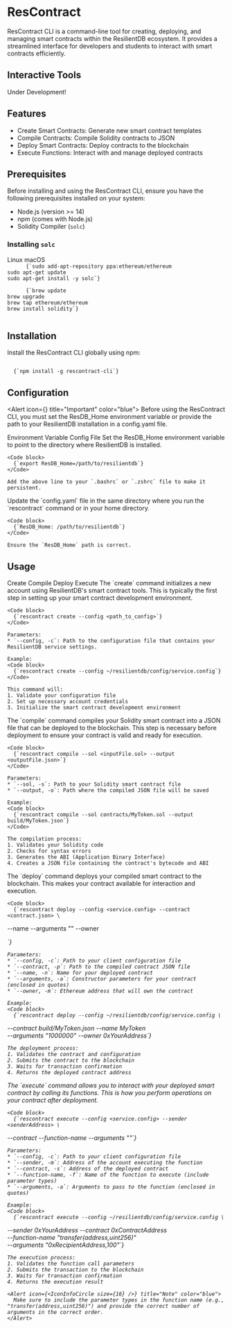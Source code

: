 
# ResContract

ResContract CLI is a command-line tool for creating, deploying, and managing smart contracts within the ResilientDB ecosystem. It provides a streamlined interface for developers and students to interact with smart contracts efficiently.

## Interactive Tools

Under Development!

## Features

* Create Smart Contracts: Generate new smart contract templates
* Compile Contracts: Compile Solidity contracts to JSON
* Deploy Smart Contracts: Deploy contracts to the blockchain
* Execute Functions: Interact with and manage deployed contracts

## Prerequisites

Before installing and using the ResContract CLI, ensure you have the following prerequisites installed on your system:

* Node.js (version >= 14)
* npm (comes with Node.js)
* Solidity Compiler (`solc`)

### Installing `solc`

<Tabs defaultValue="linux">
  <TabsList>
    <TabsTab value="linux">Linux</TabsTab>
    <TabsTab value="macos">macOS</TabsTab>
  </TabsList>

  <TabsPanel value="linux">
    <Code block>
      {`sudo add-apt-repository ppa:ethereum/ethereum
sudo apt-get update
sudo apt-get install -y solc`}
    </Code>
  </TabsPanel>

  <TabsPanel value="macos">
    <Code block>
      {`brew update
brew upgrade
brew tap ethereum/ethereum
brew install solidity`}
    </Code>
  </TabsPanel>
</Tabs>

## Installation

Install the ResContract CLI globally using npm:

<Code block>
  {`npm install -g rescontract-cli`}
</Code>

## Configuration

<Alert icon={<IconInfoCircle size={16} />} title="Important" color="blue">
  Before using the ResContract CLI, you must set the ResDB_Home environment variable or provide the path to your ResilientDB installation in a config.yaml file.
</Alert>

<Tabs defaultValue="env">
  <TabsList>
    <TabsTab value="env">Environment Variable</TabsTab>
    <TabsTab value="config">Config File</TabsTab>
  </TabsList>

  <TabsPanel value="env">
    Set the ResDB_Home environment variable to point to the directory where ResilientDB is installed.

    <Code block>
      {`export ResDB_Home=/path/to/resilientdb`}
    </Code>

    Add the above line to your `.bashrc` or `.zshrc` file to make it persistent.
  </TabsPanel>

  <TabsPanel value="config">
    Update the `config.yaml` file in the same directory where you run the `rescontract` command or in your home directory.

    <Code block>
      {`ResDB_Home: /path/to/resilientdb`}
    </Code>

    Ensure the `ResDB_Home` path is correct.
  </TabsPanel>
</Tabs>

## Usage

<Tabs defaultValue="create">
  <TabsList>
    <TabsTab value="create">Create</TabsTab>
    <TabsTab value="compile">Compile</TabsTab>
    <TabsTab value="deploy">Deploy</TabsTab>
    <TabsTab value="execute">Execute</TabsTab>
  </TabsList>

  <TabsPanel value="create">
    The `create` command initializes a new account using ResilientDB's smart contract tools. This is typically the first step in setting up your smart contract development environment.

    <Code block>
      {`rescontract create --config <path_to_config>`}
    </Code>

    Parameters:
    * `--config, -c`: Path to the configuration file that contains your ResilientDB service settings.

    Example:
    <Code block>
      {`rescontract create --config ~/resilientdb/config/service.config`}
    </Code>

    This command will:
    1. Validate your configuration file
    2. Set up necessary account credentials
    3. Initialize the smart contract development environment
  </TabsPanel>

  <TabsPanel value="compile">
    The `compile` command compiles your Solidity smart contract into a JSON file that can be deployed to the blockchain. This step is necessary before deployment to ensure your contract is valid and ready for execution.

    <Code block>
      {`rescontract compile --sol <inputFile.sol> --output <outputFile.json>`}
    </Code>

    Parameters:
    * `--sol, -s`: Path to your Solidity smart contract file
    * `--output, -o`: Path where the compiled JSON file will be saved

    Example:
    <Code block>
      {`rescontract compile --sol contracts/MyToken.sol --output build/MyToken.json`}
    </Code>

    The compilation process:
    1. Validates your Solidity code
    2. Checks for syntax errors
    3. Generates the ABI (Application Binary Interface)
    4. Creates a JSON file containing the contract's bytecode and ABI
  </TabsPanel>

  <TabsPanel value="deploy">
    The `deploy` command deploys your compiled smart contract to the blockchain. This makes your contract available for interaction and execution.

    <Code block>
      {`rescontract deploy --config <service.config> --contract <contract.json> \
--name <tokenName> --arguments "<parameters>" --owner <address>`}
    </Code>

    Parameters:
    * `--config, -c`: Path to your client configuration file
    * `--contract, -p`: Path to the compiled contract JSON file
    * `--name, -n`: Name for your deployed contract
    * `--arguments, -a`: Constructor parameters for your contract (enclosed in quotes)
    * `--owner, -m`: Ethereum address that will own the contract

    Example:
    <Code block>
      {`rescontract deploy --config ~/resilientdb/config/service.config \
--contract build/MyToken.json --name MyToken \
--arguments "1000000" --owner 0xYourAddress`}
    </Code>

    The deployment process:
    1. Validates the contract and configuration
    2. Submits the contract to the blockchain
    3. Waits for transaction confirmation
    4. Returns the deployed contract address
  </TabsPanel>

  <TabsPanel value="execute">
    The `execute` command allows you to interact with your deployed smart contract by calling its functions. This is how you perform operations on your contract after deployment.

    <Code block>
      {`rescontract execute --config <service.config> --sender <senderAddress> \
--contract <contractAddress> --function-name <functionName> --arguments "<parameters>"`}
    </Code>

    Parameters:
    * `--config, -c`: Path to your client configuration file
    * `--sender, -m`: Address of the account executing the function
    * `--contract, -s`: Address of the deployed contract
    * `--function-name, -f`: Name of the function to execute (include parameter types)
    * `--arguments, -a`: Arguments to pass to the function (enclosed in quotes)

    Example:
    <Code block>
      {`rescontract execute --config ~/resilientdb/config/service.config \
--sender 0xYourAddress --contract 0xContractAddress \
--function-name "transfer(address,uint256)" \
--arguments "0xRecipientAddress,100"`}
    </Code>

    The execution process:
    1. Validates the function call parameters
    2. Submits the transaction to the blockchain
    3. Waits for transaction confirmation
    4. Returns the execution result

    <Alert icon={<IconInfoCircle size={16} />} title="Note" color="blue">
      Make sure to include the parameter types in the function name (e.g., "transfer(address,uint256)") and provide the correct number of arguments in the correct order.
    </Alert>
  </TabsPanel>
</Tabs>

<Space h="xl" />
<Divider my="xl" label="Community Feedback" labelPosition="center" />

<Box mb="xl">
  <CommentSection
    pageTitle="ResContract CLI Documentation"
    pageUrl={typeof window !== 'undefined' ? window.location.href : ''}
    repoOwner="apache"
    repoName="incubator-resilientdb-ResContract"
    labels={['user-feedback', 'documentation', 'rescontract']}
    title="Questions or Feedback about ResContract?"
  />
</Box> 